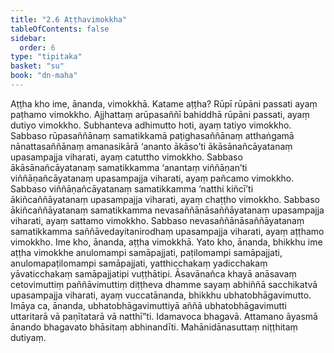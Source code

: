 ```yaml
---
title: "2.6 Aṭṭhavimokkha"
tableOfContents: false
sidebar:
  order: 6
type: "tipitaka"
basket: "su"
book: "dn-maha"
---
```



<DynamicBreadcrumb />

<Division number="129" book="dn-maha">

<Paragraph number="238" book="dn-maha">
Aṭṭha kho ime, ānanda, vimokkhā. Katame aṭṭha? Rūpī rūpāni passati ayaṃ paṭhamo vimokkho. Ajjhattaṃ arūpasaññī bahiddhā rūpāni passati, ayaṃ dutiyo vimokkho. Subhanteva adhimutto hoti, ayaṃ tatiyo vimokkho. Sabbaso rūpasaññānaṃ samatikkamā paṭighasaññānaṃ atthaṅgamā nānattasaññānaṃ amanasikārā ‘ananto ākāso’ti ākāsānañcāyatanaṃ upasampajja viharati, ayaṃ catuttho vimokkho. Sabbaso ākāsānañcāyatanaṃ samatikkamma ‘anantaṃ viññāṇan’ti viññāṇañcāyatanaṃ upasampajja viharati, ayaṃ pañcamo vimokkho. Sabbaso viññāṇañcāyatanaṃ samatikkamma ‘natthi kiñcī’ti ākiñcaññāyatanaṃ upasampajja viharati, ayaṃ chaṭṭho vimokkho. Sabbaso ākiñcaññāyatanaṃ samatikkamma nevasaññānāsaññāyatanaṃ upasampajja viharati, ayaṃ sattamo vimokkho. Sabbaso nevasaññānāsaññāyatanaṃ samatikkamma saññāvedayitanirodhaṃ upasampajja viharati, ayaṃ aṭṭhamo vimokkho. Ime kho, ānanda, aṭṭha vimokkhā.
</Paragraph>

</Division>
<Division number="130" book="dn-maha">

<Paragraph number="239" book="dn-maha">
Yato kho, ānanda, bhikkhu ime aṭṭha vimokkhe anulomampi samāpajjati, paṭilomampi samāpajjati, anulomapaṭilomampi samāpajjati, yatthicchakaṃ yadicchakaṃ yāvaticchakaṃ samāpajjatipi vuṭṭhātipi. Āsavānañca khayā anāsavaṃ cetovimuttiṃ paññāvimuttiṃ diṭṭheva dhamme sayaṃ abhiññā sacchikatvā upasampajja viharati, ayaṃ vuccatānanda, bhikkhu ubhatobhāgavimutto. Imāya ca, ānanda, ubhatobhāgavimuttiyā aññā ubhatobhāgavimutti uttaritarā vā paṇītatarā vā natthī”ti.
</Paragraph>

<Paragraph number="240" book="dn-maha">
Idamavoca bhagavā. Attamano āyasmā ānando bhagavato bhāsitaṃ abhinandīti.

</Paragraph>
</Division>

<Paragraph number="241" type="center" book="dn-maha">
Mahānidānasuttaṃ niṭṭhitaṃ dutiyaṃ.
</Paragraph>
